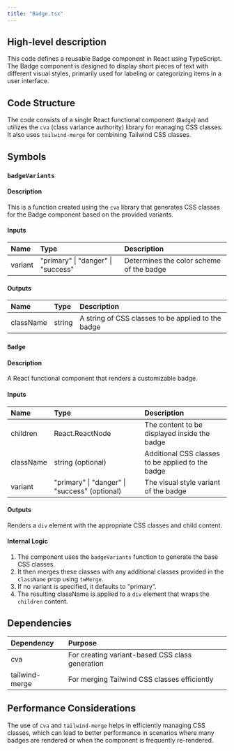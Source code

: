 ```yaml
---
title: "Badge.tsx"
---
```


## High-level description
This code defines a reusable Badge component in React using TypeScript. The Badge component is designed to display short pieces of text with different visual styles, primarily used for labeling or categorizing items in a user interface.

## Code Structure
The code consists of a single React functional component (`Badge`) and utilizes the `cva` (class variance authority) library for managing CSS classes. It also uses `tailwind-merge` for combining Tailwind CSS classes.

## Symbols

### `badgeVariants`
#### Description
This is a function created using the `cva` library that generates CSS classes for the Badge component based on the provided variants.

#### Inputs
| Name | Type | Description |
|:-----|:-----|:------------|
| variant | "primary" \| "danger" \| "success" | Determines the color scheme of the badge |

#### Outputs
| Name | Type | Description |
|:-----|:-----|:------------|
| className | string | A string of CSS classes to be applied to the badge |

### `Badge`
#### Description
A React functional component that renders a customizable badge.

#### Inputs
| Name | Type | Description |
|:-----|:-----|:------------|
| children | React.ReactNode | The content to be displayed inside the badge |
| className | string (optional) | Additional CSS classes to be applied to the badge |
| variant | "primary" \| "danger" \| "success" (optional) | The visual style variant of the badge |

#### Outputs
Renders a `div` element with the appropriate CSS classes and child content.

#### Internal Logic
1. The component uses the `badgeVariants` function to generate the base CSS classes.
2. It then merges these classes with any additional classes provided in the `className` prop using `twMerge`.
3. If no variant is specified, it defaults to "primary".
4. The resulting className is applied to a `div` element that wraps the `children` content.

## Dependencies
| Dependency | Purpose |
|:-----------|:--------|
| cva | For creating variant-based CSS class generation |
| tailwind-merge | For merging Tailwind CSS classes efficiently |

## Performance Considerations
The use of `cva` and `tailwind-merge` helps in efficiently managing CSS classes, which can lead to better performance in scenarios where many badges are rendered or when the component is frequently re-rendered.